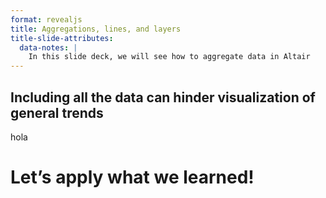 ```yaml
---
format: revealjs
title: Aggregations, lines, and layers
title-slide-attributes:
  data-notes: |
    In this slide deck, we will see how to aggregate data in Altair
---
```


<!-- ```{python}
#  | echo: false
%run src/utils.py
``` -->

## Including all the data can hinder visualization of general trends

<!-- ```{webr-r}
library(neotoma2)

sites <-get_sites(c(24,5))
sites
``` -->

::: {.notes}
hola
:::

# Let's apply what we learned!
